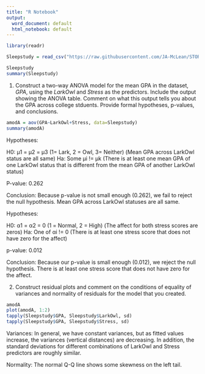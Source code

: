 ```yaml
---
title: "R Notebook"
output:
  word_document: default
  html_notebook: default
---
```


```r
library(readr)

Sleepstudy = read_csv("https://raw.githubusercontent.com/JA-McLean/STOR455/master/data/SleepStudy.csv")
```
```r
Sleepstudy
summary(Sleepstudy)
```
1) Construct a two-way ANOVA model for the mean GPA in  the dataset, _GPA_, using the _LarkOwl_ and _Stress_ as the predictors. Include the output showing the ANOVA table. Comment on what this output tells you about the GPA across college stduents. Provide formal hypotheses, p-values, and conclusions.

```r
amodA = aov(GPA~LarkOwl+Stress, data=Sleepstudy)
summary(amodA)
```

Hypotheses:

H0: μ1 = μ2 = μ3 (1= Lark, 2 = Owl, 3= Neither) (Mean GPA across LarkOwl status are all same)
Ha: Some μi != μk (There is at least one mean GPA of one LarkOwl status that is different from the mean GPA of another LarkOwl status)

P-value: 0.262

Conclusion:
Because p-value is not small enough (0.262), we fail to reject the null hypothesis. Mean GPA across LarkOwl statuses are all same.

Hypotheses:

H0: α1 = α2 = 0 (1 = Normal, 2 = High) (The affect for both stress scores are zeros)
Ha: One of αi != 0 (There is at least one stress score that does not have zero for the affect)

p-value: 0.012

Conclusion: Because our p-value is small enough (0.012), we reject the null hypothesis. There is at least one stress score that does not have zero for the affect. 


2)  Construct residual plots and comment on the conditions of equality of variances and normality of residuals for the model that you created. 

```r
amodA
plot(amodA, 1:2)
tapply(Sleepstudy$GPA, Sleepstudy$LarkOwl, sd)
tapply(Sleepstudy$GPA, Sleepstudy$Stress, sd)
```

Variances: In general, we have constant variances, but as fitted values increase, the variances (vertical distances) are decreasing. In addition, the standard deviations for different combinations of LarkOwl and Stress predictors are roughly similar. 

Normality: The normal Q-Q line shows some skewness on the left tail. 


